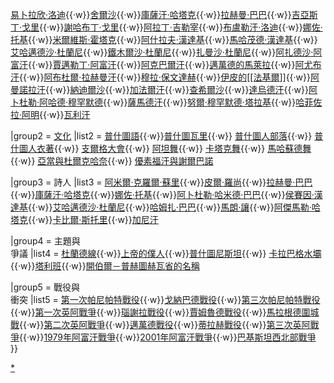{{Navbox
|name  = 普什圖人
|image = [[File:Flag of Afghanistan (2013–2021).svg|40px|Flag of Afghanistan]]<br><br>[[File:Flag of Pakhtunistan.png|40px|Flag advocated by Pashtun nationalists for "Pashtunistan"]]<br><br>[[File:Flag_of_Khyber_Pakhtunkhwa.svg|40px|Flag of Khyber-Pakhtunkwa]]
|title = [[普什圖人]]

|group1 = 主要人物
|list1  = {{nowrap begin}}[[阿米爾·克羅爾·蘇里]]{{·w}}[[易卜拉欣·洛迪]]{{·w}}[[舍爾沙]]{{·w}}[[庫薩汗·哈塔克]]{{·w}}[[拉赫曼·巴巴]]{{·w}}[[吉亞斯丁·戈里]]{{·w}}[[古爾的穆罕默德|謝哈布丁·戈里]]{{·w}}[[阿拉丁·卡爾吉|阿拉丁·吉勒宰]]{{·w}}[[布盧勒汗·洛迪]]{{·w}}[[娜佐·托基]]{{·w}}[[米爾維斯·霍塔克]]{{·w}}[[阿什拉夫·漢達基]]{{·w}}[[馬哈茂德·漢達基]]{{·w}}[[艾哈邁德沙·杜蘭尼]]{{·w}}[[鐵木爾沙·杜蘭尼]]{{·w}}[[扎曼沙·杜蘭尼]]{{·w}}[[阿扎德沙·阿富汗]]{{·w}}[[賈邁勒丁·阿富汗]]{{·w}}[[阿克巴爾汗]]{{·w}}[[邁萬德的馬萊拉]]{{·w}}[[穆罕默德·阿尤布汗|阿尤布汗]]{{·w}}[[阿布杜爾·拉赫曼汗]]{{·w}}[[穆拉·保文達赫]]{{·w}}[[伊皮的[[法基爾]]]]{{·w}}[[阿曼諾拉汗]]{{·w}}[[穆罕默德·納迪爾沙|納迪爾沙]]{{·w}}[[汗·阿卜杜勒·加法爾汗|加法爾汗]]{{·w}}[[穆罕默德·查希爾沙|查希爾沙]]{{·w}}[[穆罕默德·達烏德汗|達烏德汗]]{{·w}}[[阿卜杜勒·阿哈德·穆罕默德]]{{·w}}[[阿卜杜勒·薩馬德汗·阿查克扎伊|薩馬德汗]]{{·w}}[[努爾·穆罕默德·塔拉基]]{{·w}}[[哈菲佐拉·阿明]]{{·w}}[[汗·阿卜杜勒·瓦利汗|瓦利汗]]{{nowrap end}}

|group2 = [[普什圖人文化|文化]]
|list2  = {{nowrap begin}}[[普什圖語]]{{·w}}[[普什圖瓦里]]{{·w}} [[普什圖人部落]]{{·w}} [[普什圖人衣著]]{{·w}} [[支爾格大會]]{{·w}} [[阿坦舞]]{{·w}} [[卡塔克舞]]{{·w}} [[馬哈蘇德舞]]{{·w}} [[亞當與杜爾克哈奈]]{{·w}} [[優素福汗與謝爾巴諾]]{{nowrap end}}

|group3 = 詩人
|list3 = {{nowrap begin}}[[阿米爾·克羅爾·蘇里]]{{·w}}[[皮爾·羅尚]]{{·w}}[[拉赫曼·巴巴]]{{·w}}[[庫薩汗·哈塔克]]{{·w}}[[娜佐·托基]]{{·w}}[[阿卜杜勒·哈米德·巴巴]]{{·w}}[[侯賽因·漢達基]]{{·w}}[[艾哈邁德沙·杜蘭尼]]{{·w}}[[阿米爾·哈姆扎·欣瓦里|哈姆扎·巴巴]]{{·w}}[[馬朗·讓]]{{·w}}[[阿傑馬勒·哈塔克]]{{·w}}[[卡比爾·斯托里]]{{·w}}[[汗·阿卜杜勒·加尼汗|加尼汗]]{{nowrap end}}

|group4 = 主題與<br/>爭議
|list4  = {{nowrap begin}}[[杜蘭德線]]{{·w}}[[上帝的僕人]]{{·w}}[[普什圖尼斯坦]]{{·w}} [[卡拉巴格水壩]]{{·w}}[[塔利班]]{{·w}}[[開伯爾－普赫圖赫瓦省的名稱]]{{nowrap end}}

|group5 = 戰役與<br/>衝突
|list5  = {{nowrap begin}}[[第一次帕尼帕特戰役]]{{·w}}[[戈納巴德戰役]]{{·w}}[[第三次帕尼帕特戰役]]{{·w}}[[第一次英阿戰爭]]{{·w}}[[瑙謝拉戰役]]{{·w}}[[賈姆魯德戰役]]{{·w}}[[馬拉根德圍城戰]]{{·w}}[[第二次英阿戰爭]]{{·w}}[[邁萬德戰役]]{{·w}}[[蒂拉赫戰役]]{{·w}}[[第三次英阿戰爭]]{{·w}}[[阿富汗戰爭 (1979年)|1979年阿富汗戰爭]]{{·w}}[[阿富汗戰爭 (2001年)|2001年阿富汗戰爭]]{{·w}}[[巴基斯坦西北部戰爭]]{{nowrap end}}
}}<noinclude>
[[Category:普什图族|*]]
[[Category:阿富汗模板|{{PAGENAME}}]]
[[Category:巴基斯坦民族主義模板|{{PAGENAME}}]]
</noinclude>